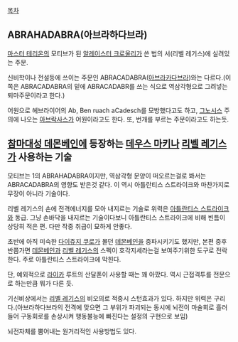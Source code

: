 [[목차]]
== ABRAHADABRA(아브라하다브라) ==

[[마스터 테리온]]의 모티브가 된 [[알레이스터 크로울리]]가 쓴 법의 서(리벨 레기스)에 실려있는 주문. 

신비학이나 전설등에 쓰이는 주문인 ABRACADABRA([[아브라카다브라]])와는 다르다.(이쪽은 ABRACADABRA의 밑에 ABRACADABR를 쓰는 식으로 역삼각형으로 그려넣는 퇴마주문이라고 한다.)

어원으로 헤브라이어의 Ab, Ben ruach aCadesch를 모방했다고도 하고, [[그노시스]] 주의에 나오는 [[아브락사스]]가 어원이라고도 한다. 또, 번개를 부르는 주문이라고도 하는듯.


== [[참마대성 데몬베인]]에 등장하는 [[데우스 마키나]] [[리벨 레기스]]가 사용하는 기술 ==
모티브는 1의 ABRAHADABRA이지만, 역삼각형 문양이 떠오르는걸로 봐서는 ABRACADABRA의 영향도 받은것 같다. 이 역시 아틀란티스 스트라이크와 마찬가지로 무장이 아니라 기술이다.

리벨 레기스의 손에 전격에너지를 모아 내지르는 기술로 위력은 [[아틀란티스 스트라이크]]와 동급. 그냥 손바닥을 내지르는 기술이다보니 아틀란티스 스트라이크에 비해 빈틈이 상당히 적은 편. 다만 작중 취급이 묘하게 안좋다.

초반에 아직 미숙한 [[다이쥬지 쿠로]]가 몰던 [[데몬베인]]을 중파시키기도 했지만, 본편 중후반쯤가면 [[데몬베인]]과 [[리벨 레기스]]의 스펙이 호각지세라는걸 보여주기위한 도구로 전락한다. 주로 아틀란티스 스트라이크에 막힌다.

단, 예외적으로 [[라이카]] 루트의 산달폰이 사용할 때는 꽤 아팠다. 역시 근접격투를 전문으로 하는만큼 뭐가 다른 듯.

기신비상에서는 [[리벨 레기스]]의 비오의로 적중시 스턴효과가 있다. 하지만 위력은 구리다.(아브라하다브라의 전격에 맞으면 그 부위가 파괴되는 동시에 뇌전이 마술회로 흘러들어 구동회로를 손상시켜 행동불능에 빠진다는 설정의 구현으로 보임)

뇌전자체를 뿜어내는 원거리적인 사용방법도 있다.

